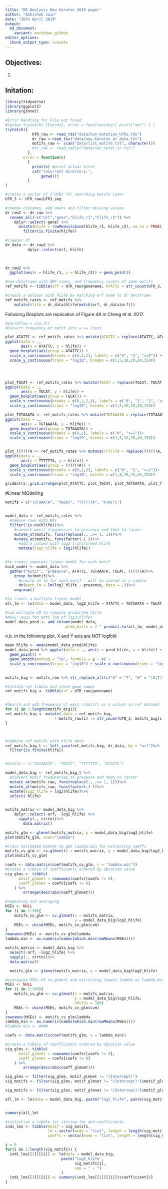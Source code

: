 ```yaml
---
title: "DR Analysis New Karsten 2018 paper"
author: "Abhishek Jain"
date: "26th April 2019"
output: 
  md_document:
    variant: markdown_github
editor_options:
  chunk_output_type: console
---
```



## Objectives: 

  1. 
  
## Initation:

```R
library(tidyverse)
library(ggplot2)
library(glmnet)
```



```R
#Error Handling for File not found
#Syntax tryCatch( {Exprns}, error = function(any){ print("out") } )
tryCatch({
            UTR_raw <- read_rds("data/Sun_mutation_UTRs.rds")
            dr_raw <-read_tsv("data/new_karsten_dr_data.txt")
            motifs_raw <- scan("data/list_motifs.txt", character())
            #sr_raw <- read_table("data/sun_total_sr.txt")
          },
        error = function(x) 
          { 
            print(x) #print actual error
            cat("\nCurrent directory:",
                getwd())  
          }
)

```

```R
#create a vector of 3'UTRs for searching motifs later 
UTR_3 <- UTR_raw$UTR3_seq

#change colnames, add means and filter missing values 
dr_raw2 <- dr_raw %>%
  rename_all(~c("orf","gene","hlife_r1","hlife_r2")) %>%
    dplyr::select(-gene) %>%
      mutate(hlife = rowMeans(cbind(hlife_r1, hlife_r2), na.rm = TRUE)) %>% 
        filter(is.finite(hlife)) 

#cleaner df
dr_data <- dr_raw2 %>%
          dplyr::select(orf, hlife)
          
  
```

```R
dr_raw2 %>%
  ggplot(aes(x = hlife_r1, y = hlife_r2)) + geom_point() 
```


```R


#new dataframe with ORF names, and frequency counts of some motifs  
ref_motifs <- tibble(orf = UTR_raw$genename, ATATTC = str_count(UTR_3, "ATATTC"), TGCAT = str_count(UTR_3, "TGCAT"), TGTAAATA = str_count(UTR_3, "TGTAAATA"), TTTTTTA = str_count(UTR_3, "TTTTTTA"))

```



```R
#create a dataset with hlife by matching orf name to dr dataframe
ref_motifs_rates <- ref_motifs %>%
    mutate(hlife = dr_data$hlife[match(orf, dr_data$orf)])


```


Follwoing Boxplots are replication of Figure 4A in Cheng et al. 2017. 

```R
#par(mfrow = c(2,2))
#Convert frequency of motif into a >= limit

plot_ATATTC <- ref_motifs_rates %>% mutate(ATATTC = replace(ATATTC, ATATTC >= 2, 2)) %>%
ggplot(data = ., 
       aes(x = ATATTC, y = hlife)) +
  geom_boxplot(aes(group = ATATTC)) + 
  scale_x_continuous(breaks = c(0,1,2), labels = c("0", "1", ">=2")) +
  scale_y_continuous(trans = "log10", breaks = c(1,5,10,20,40,150))




plot_TGCAT <- ref_motifs_rates %>% mutate(TGCAT = replace(TGCAT, TGCAT >= 3, 3)) %>%
ggplot(data = ., 
       aes(x = TGCAT, y = hlife)) +
  geom_boxplot(aes(group = TGCAT)) + 
  scale_x_continuous(breaks = c(0,1,2,3), labels = c("0", "1", "2", ">=3"))+
  scale_y_continuous(trans = "log10", breaks = c(1,5,10,20,40,150))

plot_TGTAAATA <- ref_motifs_rates %>% mutate(TGTAAATA = replace(TGTAAATA, TGTAAATA >= 1, 1)) %>%
ggplot(data = ., 
       aes(x = TGTAAATA, y = hlife)) +
  geom_boxplot(aes(group = TGTAAATA)) + 
  scale_x_continuous(breaks = c(0,1), labels = c("0", ">=1"))+
  scale_y_continuous(trans = "log10", breaks = c(1,5,10,20,40,150))


plot_TTTTTTA <- ref_motifs_rates %>% mutate(TTTTTTA = replace(TTTTTTA, TTTTTTA >= 2, 2)) %>%
ggplot(data = ., 
       aes(x = TTTTTTA, y = hlife)) +
  geom_boxplot(aes(group = TTTTTTA)) + 
  scale_x_continuous(breaks = c(0,1,2), labels = c("0", "1", ">=2"))+
  scale_y_continuous(trans = "log10", breaks = c(1,5,10,20,40,150))

gridExtra::grid.arrange(plot_ATATTC, plot_TGCAT, plot_TGTAAATA, plot_TTTTTTA, ncol=4)

```

#Linear MOdelling 

```R
motifs = c("TGTAAATA", "TGCAT", "TTTTTTA", "ATATTC")


model_data <- ref_motifs_rates %>%
  #remove rows with NAs
  filter(!is.na(hlife))%>%
    #convert motif frequencies to presence and then to factor
    mutate_at(motifs, funs(replace(., .>= 1, 1)))%>%
    mutate_at(motifs, funs(factor(.) ))%>%
      #add a column with log2 transformed hlife
      mutate(log2_hlife = log2(hlife))
        

```



```R

#to create separate linear model for each motif
each_model <- model_data %>%
  gather("motif", "presence", ATATTC, TGTAAATA, TGCAT, TTTTTTA)%>%
    group_by(motif)%>%
      #create an lm for each motif - will be stored as a tibble
      do(each_lm = lm(log2_hlife ~ presence, data = .))%>%
    ungroup()

#to create a multiple linear model
all_lm <- lm(data = model_data, log2_hlife ~ ATATTC + TGTAAATA + TGCAT + TTTTTTA)

#use multiple LM to compute predicted hlife
#NOTE: exp2 for anti log of log2(hlife)
model_data_pred <- add_column(model_data, 
                           pred_hlife = 2 ^ predict.lm(all_lm, model_data))


```

n.b. in the following plot, X and Y axis are NOT logfold

```R
mean_hlife <- mean(model_data_pred$hlife)
model_data_pred %>% ggplot(data = ., aes(x = pred_hlife, y = hlife)) + 
  geom_point() + 
  geom_smooth(method = "lm", formula = y ~ x) +
  scale_y_continuous(trans = "log10") + scale_x_continuous(trans = "log10") + labs(y = "Half Life", x = "Predicted Half Life") + geom_hline(aes(yintercept = mean(hlife)), col = "red") + geom_text(aes(x = 8, y = mean_hlife, label = paste("mean = ", round(mean_hlife, digits = 4))), vjust = -10, col = "red") 
        
```


```R

motifs_big <- motifs_raw %>% str_replace_all(c("U" = "T", "W" = "(A|T)", "S" = "(C|G)", "M" = "(A|C)", "K" = "(G|T)", "R" = "(A|G)", "Y" = "(C|T)", "B" = "(C|G|T)", "D" = "(A|G|T)", "H" = "(A|C|T)", "V" = "(A|C|G)", "N" = "(A|C|G|T)"))

#Initate ref tibble and store gene names
ref_motifs_big <- tibble(orf = UTR_raw$genename)


#Search and add frequency of each c(motif) as a column in ref dataset
for (i in 1:length(motifs_big)){
ref_motifs_big <- mutate(.data = ref_motifs_big, 
                      !!motifs_raw[i] := str_count(UTR_3, motifs_big[i]))
}



#combine ref motifs with hlife data 
ref_motifs_big_t <- left_join(ref_motifs_big, dr_data, by = "orf")%>%
  filter(is.finite(hlife))


#motifs = c("TGTAAATA", "TGCAT", "TTTTTTA", "ATATTC")

model_data_big <- ref_motifs_big_t %>%
  #convert motif frequencies to presence and then to factor
  mutate_at(motifs_raw, funs(replace(., .>= 1, 1)))%>%
  mutate_at(motifs_raw, funs(factor(.) ))%>%
  mutate(log2_hlife = log2(hlife))%>%
  select(-hlife)
        

```

```R
motifs_matrix <- model_data_big %>%
    dplyr::select(-orf, -log2_hlife) %>%
      sapply(., strtoi)%>%
        data.matrix()

motifs_glm <- glmnet(motifs_matrix, y = model_data_big$log2_hlife)
plot(motifs_glm, xvar="lambda")

#Cross Validated Glmnet to get lambda.min for extracting coeffs 
motifs_cv_glm <- cv.glmnet(x = motifs_matrix, y = model_data_big$log2_hlife)
plot(motifs_cv_glm)

coefs <- data.matrix(coef(motifs_cv_glm, s = "lambda.min"))
#Create a tibble of coefficients ordered by absolute value
sig_glms <- tibble(
      motif_glmnet = rownames(coefs)[coefs != 0],
      coeff_glmnet = coefs[coefs != 0]
    ) %>%
        arrange(desc(abs(coeff_glmnet)))

#repeating and averaging
MSEs <- NULL
for (i in 1:10){
    motifs_cv_glm <- cv.glmnet(x = motifs_matrix, 
                               y = model_data_big$log2_hlife)
    MSEs <- cbind(MSEs, motifs_cv_glm$cvm)
}
rownames(MSEs) <- motifs_cv_glm$lambda
lambda.min <- as.numeric(names(which.min(rowMeans(MSEs))))

```


```R
motifs_matrix <- model_data_big %>%
  select(-orf, -log2_hlife) %>%
  sapply(., strtoi)%>%
  data.matrix()

  motifs_glm <- glmnet(motifs_matrix, y = model_data_big$log2_hlife)

#averaging MSEs of cv.glmnet and extracting lowest lambda as lambda.min
MSEs <- NULL
for (i in 1:100){
    motifs_cv_glm <- cv.glmnet(x = motifs_matrix, 
                               y = model_data_big$log2_hlife,
                               nfolds = 100)
    MSEs <- cbind(MSEs, motifs_cv_glm$cvm)
}
rownames(MSEs) <- motifs_cv_glm$lambda
lambda_min <- as.numeric(names(which.min(rowMeans(MSEs))))
#lambda_min <- ####

coefs <- data.matrix(coef(motifs_glm, s = lambda_min))

#Create a tibble of coefficients ordered by absolute value
sig_glms <- tibble(
      motif_glmnet = rownames(coefs)[coefs != 0],
      coeff_glmnet = coefs[coefs != 0]
    ) %>%
        arrange(desc(abs(coeff_glmnet)))

sig_glms <- filter(sig_glms, motif_glmnet != "(Intercept)")
sig_motifs <- filter(sig_glms, motif_glmnet != "(Intercept)")$motif_glmnet


```


```R
sig_motifs <- filter(sig_glms, motif_glmnet != "(Intercept)")$motif_glmnet

all_lm <- lm(data = model_data_big, paste("log2_hlife", paste(sig_motifs, collapse = " + "), sep = " ~ "))


summary(all_lm)

#initialize a tibble for storing lms and coefficients
indi_lms <- tibble(motif = sig_motifs, 
                   lm = vector(mode = "list", length = length(sig_motifs)), 
                   coeffs = vector(mode = "list", length = length(sig_motifs)))

i = 0
for(i in 1:length(sig_motifs)) {
  indi_lms[[2]][[i]] <- lm(data = model_data_big, 
                         paste("log2_hlife", 
                               sig_motifs[i], 
                               sep = " ~ ")
                         )
  indi_lms[[3]][[i]] <- summary(indi_lms[[2]][[i]])$coefficient[8]
}


```
